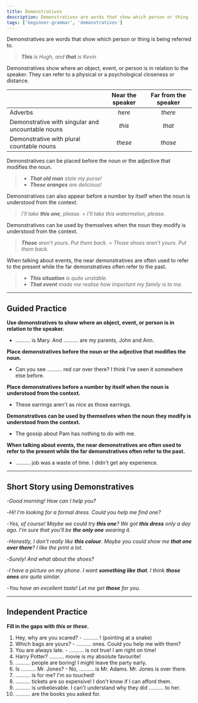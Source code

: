 ```yaml
---
title: Demonstratives
description: Demonstratives are words that show which person or thing is being referred to
tags: ['beginner-grammar', 'demonstratives']
---
```


Demonstratives are words that show which person or thing is being referred to.

> _**This** is Hugh, and **that** is Kevin_

Demonstratives show where an object, event, or person is in relation to the speaker. They can refer to a physical or a psychological closeness or distance.

|                                                   | Near the speaker | Far from the speaker |
| :------------------------------------------------ | :--------------: | :------------------: |
| Adverbs                                           |      _here_      |       _there_        |
| Demonstrative with singular and uncountable nouns |      _this_      |        _that_        |
| Demonstrative with plural countable nouns         |     _these_      |       _those_        |

Demonstratives can be placed before the noun or the adjective that modifies the noun.

> - _**That old man** stole my purse!_
> - _**These oranges** are delicious!_

Demonstratives can also appear before a number by itself when the noun is understood from the context.

> _I'll take **this one**, please._ = _I'll take this watermelon, please._

Demonstratives can be used by themselves when the noun they modify is understood from the context.

> _**Those** aren't yours. Put them back._ = _Those shoes aren't yours. Put them back._

When talking about events, the near demonstratives are often used to refer to the present while the far demonstratives often refer to the past.

> - _**This situation** is quite unstable._
> - _**That event** made me realise how important my family is to me._

---

## Guided Practice

**Use demonstratives to show where an object, event, or person is in relation to the speaker.**

- .......... is Mary. And .......... are my parents, John and Ann. <InfoTooltip label="This, these" />

**Place demonstratives before the noun or the adjective that modifies the noun.**

- Can you see .......... red car over there? I think I've seen it somewhere else before. <InfoTooltip label="that" />

**Place demonstratives before a number by itself when the noun is understood from the context.**

- These earrings aren't as nice as those earrings. <InfoTooltip label="These two aren't as nice as those two" />

**Demonstratives can be used by themselves when the noun they modify is understood from the context.**

- The gossip about Pam has nothing to do with me. <InfoTooltip label="This has nothing to do with me!" />

**When talking about events, the near demonstratives are often used to refer to the present while the far demonstratives often refer to the past.**

- .......... job was a waste of time. I didn't get any experience. <InfoTooltip label="This" />

---

## Short Story using Demonstratives

-_Good morning! How can I help you?_

-_Hi! I'm looking for a formal dress. Could you help me find one?_

-_Yes, of course! Maybe we could try **this one**? We got **this dress** only a day ago. I'm sure that you'll be **the only one** wearing it._

-_Honestly, I don't really like **this colour**. Maybe you could show me **that one over there**? I like the print a lot._

-_Surely! And what about the shoes?_

-_I have a picture on my phone. I want **something like that**. I think **those ones** are quite similar._

-_You have an excellent taste! Let me get **those** for you._

---

## Independent Practice

**Fill in the gaps with _this_ or _these_.**

1. Hey, why are you scared? - .......... ! (pointing at a snake) <InfoTooltip label="This" />
2. Which bags are yours? - .......... ones. Could you help me with them? <InfoTooltip label="These" />
3. You are always late. - .......... is not true! I am right on time! <InfoTooltip label="This" />
4. Harry Potter? .......... movie is my absolute favourite! <InfoTooltip label="This" />
5. .......... people are boring! I might leave the party early. <InfoTooltip label="These" />
6. Is .......... Mr. Jones? - No, .......... is Mr. Adams. Mr. Jones is over there. <InfoTooltip label="this, this" />
7. .......... is for me? I'm so touched! <InfoTooltip label="This" />
8. .......... tickets are so expensive! I don't know if I can afford them. <InfoTooltip label="These" />
9. .......... is unbelievable. I can't understand why they did .......... to her. <InfoTooltip label="This, this" />
10. .......... are the books you asked for. <InfoTooltip label="These" />
